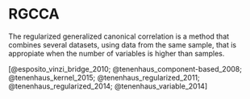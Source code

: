 # RGCCA

The regularized generalized canonical correlation is a method that combines 
several datasets, using data from the same sample, that is appropiate when the 
number of variables is higher than samples.



[@esposito_vinzi_bridge_2010; @tenenhaus_component-based_2008; @tenenhaus_kernel_2015; @tenenhaus_regularized_2011; @tenenhaus_regularized_2014; @tenenhaus_variable_2014]

